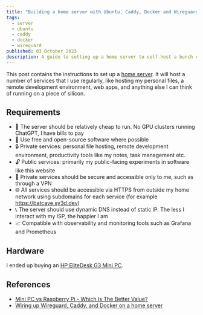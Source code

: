 ```yaml
---
title: "Building a home server with Ubuntu, Caddy, Docker and Wireguard"
tags:
  - server
  - ubuntu
  - caddy
  - docker
  - wireguard
published: 03 October 2023
description: A guide to setting up a home server to self-host a bunch of services and protect your personal data.
---
```


This post contains the instructions to set up a [home server](https://surfshark.com/blog/home-server). It will host a number of services that I use regularly, like hosting my personal files, a remote development environment, web apps, and anything else I can think of running on a piece of silicon.

## Requirements

- 💸 The server should be relatively cheap to run. No GPU clusters running ChatGPT, I have bills to pay
- 🐧 Use free and open-source software where possible
- 🔒 Private services: personal file hosting, remote development environment, productivity tools like my notes, task management etc.
- 🔓 Public services: primarily my public-facing experiments in software like this website
- 🔑 Private services should be secure and accessible only to me, such as through a VPN
- 🌐 All services should be accessible via HTTPS from outside my home network using subdomains for each service (for example https://batcave.sy3d.dev)
- 📞 The server should use dynamic DNS instead of static IP. The less I interact with my ISP, the happier I am
- 📈 Compatible with observability and monitoring tools such as Grafana and Prometheus

## Hardware

I ended up buying an [HP EliteDesk G3 Mini PC](https://www.amazon.com/HP-EliteDesk-Quad-Core-Professional-Bit-Multi-Language-English/dp/B08KSGKHVS).

## References

- [Mini PC vs Raspberry Pi - Which Is The Better Value?](https://www.techaddressed.com/reviews/mini-pc-better-value-raspberry-pi/)
- [Wiring up Wireguard, Caddy, and Docker on a home server](https://raphaelkabo.com/blog/wireguard-docker-caddy/)
